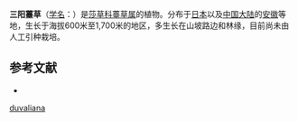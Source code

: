 {{Speciesbox
| name = 三阳薹草
| status = 
| status_system = 
| image =
| genus = Carex
| species = duvaliana
| authority = Franch. et Savat.
}}

'''三阳薹草'''（[[学名|学名]]：{{lang|la|''Carex duvaliana''}}）是[[莎草科|莎草科]][[薹草属|薹草属]]的植物。分布于[[日本|日本]]以及[[中国大陆|中国大陆]]的[[安徽|安徽]]等地，生长于海拔600米至1,700米的地区，多生长在山坡路边和林缘，目前尚未由人工引种栽培。

== 参考文献 ==
<div class="references-small">
* {{cite web| url =http://www.bioinfo.cn/db05/KmzwSpecies.php?action=view&id=24954| title =三阳薹草| work =《中国高等植物数据库全库》| publisher =中国科学院微生物研究所| author =昆明植物研究所| accessdate =2009-02-25| deadurl =yes| archiveurl =https://web.archive.org/web/20160305024756/http://www.bioinfo.cn/db05/KmzwSpecies.php?action=view&id=24954| archivedate =2016-03-05}}
</div>
{{Taxonbar|from=Q10867095}}

{{DEFAULTSORT:Carex duvaliana}}
[[Category:薹草属|duvaliana]]


{{Carex-stub}}
